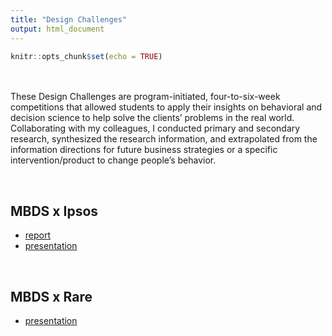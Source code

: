 ```yaml
---
title: "Design Challenges"
output: html_document
---
```


```r
knitr::opts_chunk$set(echo = TRUE)
```

\
\
These Design Challenges are program-initiated, four-to-six-week competitions that allowed students to apply their insights on behavioral and decision science to help solve the clients' problems in the real world. Collaborating with my colleagues, I conducted primary and secondary research, synthesized the research information, and extrapolated from the information directions for future business strategies or a specific intervention/product to change people's behavior.

\

## MBDS x Ipsos

- [report](Ipsos_Challenge_Report.pdf)
- [presentation](Ipsos_Challenge_Presentation.pdf)

\

## MBDS x Rare

- [presentation](Rare_Challenge_Presentation.pdf)